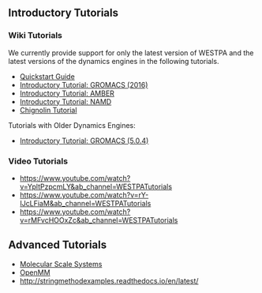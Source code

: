 == Introductory Tutorials ==

=== Wiki Tutorials ===
We currently provide support for only the latest version of WESTPA and the latest versions of the dynamics engines in the following tutorials.
* [[Quickstart Guide|Quickstart Guide]] 
* [[Gromacs Tutorial (2016)|Introductory Tutorial: GROMACS (2016)]] 
* [[Amber Tutorial|Introductory Tutorial: AMBER]] 
* [[NAMD Tutorial|Introductory Tutorial: NAMD]] 
* [[Chignolin Tutorial|Chignolin Tutorial]]

Tutorials with Older Dynamics Engines:
* [[Gromacs Tutorial (5.0.4)|Introductory Tutorial: GROMACS (5.0.4)]] 

=== Video Tutorials ===
* [[An introduction to WESTPA|https://www.youtube.com/watch?v=YpltPzpcmLY&amp;ab_channel=WESTPATutorials]] 
* [[Introductory Tutorial: BioNetGen (systems biology software)|https://www.youtube.com/watch?v=rY-IJcLFiaM&amp;ab_channel=WESTPATutorials]] 
* [[Introductory Tutorial: Analysis tools|https://www.youtube.com/watch?v=rMFvcHOOxZc&amp;ab_channel=WESTPATutorials]]

== Advanced Tutorials ==

* [[Molecular Scale Systems Tutorial|Molecular Scale Systems]]
* [[OpenMM Tutorial|OpenMM]]
* [[Weighted ensemble-based string method|http://stringmethodexamples.readthedocs.io/en/latest/]]

